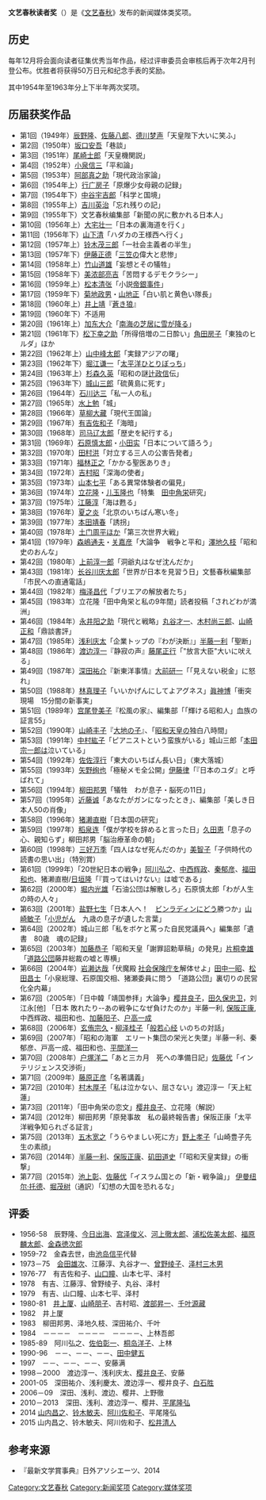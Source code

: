 '''文艺春秋读者奖'''（{{lang-ja|文藝春秋読者賞}}）是《[[文艺春秋|文艺春秋]]》发布的新闻媒体类奖项。

==历史==
每年12月将会面向读者征集优秀当年作品，经过评审委员会审核后再于次年2月刊登公布。优胜者将获得50万日元和纪念手表的奖励。

其中1954年至1963年分上下半年两次奖项。

==历届获奖作品==
*第1回（1949年）[[辰野隆|辰野隆]]、[[佐藤八郎|佐藤八郎]]、[[德川梦声|德川梦声]]「天皇陛下大いに笑ふ」
*第2回（1950年）[[坂口安吾|坂口安吾]]「巷談」
*第3回（1951年）[[尾崎士郎|尾崎士郎]]「天皇機関説」
*第4回（1952年）[[小泉信三|小泉信三]]「平和論」
*第5回（1953年）[[阿部真之助|阿部真之助]]「現代政治家論」
*第6回（1954年上）[[行广房子|行广房子]]「原爆少女母親の記録」
*第7回（1954年下）[[中谷宇吉郎|中谷宇吉郎]]「科学と国境」
*第8回（1955年上）[[吉川英治|吉川英治]]「忘れ残りの記」
*第9回（1955年下）文艺春秋编集部「新聞の尻に敷かれる日本人」
*第10回（1956年上）[[大宅壮一|大宅壮一]]「日本の裏海道を行く」
*第11回（1956年下）[[山下清|山下清]]「ハダカの王様西へ行く」
*第12回（1957年上）[[铃木茂三郎|铃木茂三郎]]「一社会主義者の半生」
*第13回（1957年下）[[伊藤正德|伊藤正德]]「[[三笠|三笠]]の偉大と悲惨」
*第14回（1958年上）[[竹山道雄|竹山道雄]]「妄想とその犠牲」
*第15回（1958年下）[[美浓部亮吉|美浓部亮吉]]「苦悶するデモクラシー」
*第16回（1959年上）[[松本清张|松本清张]]「小説[[帝銀事件|帝銀事件]]」
*第17回（1959年下）[[菊地政男|菊地政男]]・[[山地正|山地正]]「白い肌と黄色い隊長」　
*第18回（1960年上）[[井上靖|井上靖]]『[[蒼き狼_(小説)|蒼き狼]]』
*第19回（1960年下）不适用
*第20回（1961年上）[[加东大介|加东大介]]「[[南の島に雪が降る|南海の芝居に雪が降る]]」
*第21回（1961年下）[[松下幸之助|松下幸之助]]「所得倍増の二日酔い」[[角田房子|角田房子]]「東独のヒルダ」ほか
*第22回（1962年上）[[山中峰太郎|山中峰太郎]]「実録アジアの曙」
*第23回（1962年下）[[堀江谦一|堀江谦一]]「[[太平洋ひとりぼっち|太平洋ひとりぼっち]]」
*第24回（1963年上）[[杉森久英|杉森久英]]「昭和の謎[[辻政信|辻政信]]伝」
*第25回（1963年下）[[城山三郎|城山三郎]]「硫黄島に死す」
*第26回（1964年）[[石川达三|石川达三]]「私一人の私」
*第27回（1965年）[[水上勉|水上勉]]「城」
*第28回（1966年）[[草柳大藏|草柳大藏]]「現代王国論」
*第29回（1967年）[[有吉佐和子|有吉佐和子]]「海暗」
*第30回（1968年）[[司马辽太郎|司马辽太郎]]「歴史を紀行する」
*第31回（1969年）[[石原慎太郎|石原慎太郎]]・[[小田实|小田实]]「日本について語ろう」
*第32回（1970年）[[田村洪|田村洪]]「対立する三人の公害告発者」
*第33回（1971年）[[福林正之|福林正之]]「かかる聖医ありき」
*第34回（1972年）[[吉村昭|吉村昭]]「深海の使者」
*第35回（1973年）[[山本七平|山本七平]]「ある異常体験者の偏見」
*第36回（1974年）[[立花隆|立花隆]]・[[儿玉隆也|儿玉隆也]]「特集　[[田中角栄|田中角栄]]研究」
*第37回（1975年）[[江藤淳|江藤淳]]「海は甦る」
*第38回（1976年）[[夏之炎|夏之炎]]「北京のいちばん寒い冬」
*第39回（1977年）[[本田靖春|本田靖春]]「誘拐」
*第40回（1978年）[[土门周平|土门周平]]ほか「第三次世界大戦」
*第41回（1979年）[[森嶋通夫|森嶋通夫]]・[[关嘉彦|关嘉彦]]「大論争　戦争と平和」[[澤地久枝|澤地久枝]]「昭和史のおんな」
*第42回（1980年）[[上前淳一郎|上前淳一郎]]「洞爺丸はなぜ沈んだか」
*第43回（1981年）[[长谷川庆太郎|长谷川庆太郎]]「世界が日本を見習う日」文藝春秋編集部「市民への直通電話」
*第44回（1982年）[[梅泽昌代|梅泽昌代]]「ブリエアの解放者たち」
*第45回（1983年）立花隆「田中角栄と私の9年間」読者投稿「されどわが満洲」
*第46回（1984年）[[永井阳之助|永井阳之助]]「現代と戦略」[[丸谷才一|丸谷才一]]、[[木村尚三郎|木村尚三郎]]、[[山崎正和|山崎正和]]「鼎談書評」
*第47回（1985年）[[浅利庆太|浅利庆太]]「企業トップの『わが決断』」[[半藤一利|半藤一利]]「聖断」
*第48回（1986年）[[渡边淳一|渡边淳一]]『静寂の声』[[藤尾正行|藤尾正行]]「"放言大臣"大いに吠える」
*第49回（1987年）[[深田祐介|深田祐介]]『新東洋事情』[[大前研一|大前研一]]「「見えない税金」に怒れ」
*第50回（1988年）[[林真理子|林真理子]]「いいかげんにしてよアグネス」[[眞神博|眞神博]]「衝突現場　15分間の新事実」
*第51回（1989年）[[宫尾登美子|宫尾登美子]]『松風の家』、編集部「「輝ける昭和人」血族の証言55」
*第52回（1990年）[[山崎丰子|山崎丰子]]『[[大地の子|大地の子]]』、「[[昭和天皇|昭和天皇]]の独白八時間」
*第53回（1991年）[[中村紘子|中村紘子]]「ピアニストという蛮族がいる」城山三郎「[[本田宗一郎|本田宗一郎]]は泣いている」
*第54回（1992年）[[佐佐淳行|佐佐淳行]]「東大のいちばん長い日」（東大落城）
*第55回（1993年）[[矢野绚也|矢野绚也]]「極秘メモ全公開」[[伊藤律|伊藤律]]「『日本のユダ』と呼ばれて」
*第56回（1994年）[[柳田邦男|柳田邦男]]「犠牲　わが息子・脳死の11日」
*第57回（1995年）[[近藤诚|近藤诚]]「あなたがガンになったとき」、編集部「美しき日本人50の肖像」
*第58回（1996年）[[猪濑直樹|猪濑直樹]]「日本国の研究」
*第59回（1997年）[[稻泉连|稻泉连]]「僕が学校を辞めると言った日」[[久田恵|久田恵]]「息子の心、親知らず」柳田邦男「脳治療革命の朝」
*第60回（1998年）[[三好万季|三好万季]]「四人はなぜ死んだのか」[[美智子上皇后|美智子]]「子供時代の読書の思い出」（特別賞）
*第61回（1999年）「20世紀日本の戦争」[[阿川弘之|阿川弘之]]、[[中西辉政|中西辉政]]、[[秦郁彦|秦郁彦]]、[[福田和也|福田和也]]、猪濑直樹/[[日垣隆|日垣隆]]「『買ってはいけない』は嘘である」
*第62回（2000年）[[堀内光雄|堀内光雄]]「石油公団は解散しろ」石原慎太郎「わが人生の時の人々」
*第63回（2001年）[[盐野七生|盐野七生]]「日本人へ！　[[ウサーマ・ビン・ラーディン|ビンラディン]]にどう勝つか」[[山崎敏子|山崎敏子]]「[[小児がん|小児がん]]　九歳の息子が遺した言葉」
*第64回（2002年）城山三郎「私をボケと罵った自民党議員へ」編集部「遺書　80歳　魂の記録」
*第65回（2003年）[[加藤恭子|加藤恭子]]「昭和天皇「謝罪詔勅草稿」の発見」[[片桐幸雄|片桐幸雄]]「[[道路公団|道路公団]]藤井総裁の嘘と専横」
*第66回（2004年）[[岩濑达哉|岩濑达哉]]「伏魔殿 [[社会保険庁|社会保険庁]]を解体せよ」[[田中一昭|田中一昭]]、[[松田昌士|松田昌士]]「小泉総理、石原国交相、猪瀬委員に問う 「道路公団」裏切りの民営化全内幕」
*第67回（2005年）「日中韓「靖国参拝」大論争」[[樱井良子|樱井良子]]，[[田久保忠卫|田久保忠卫]]，刘江永[他] 「日本 敗れたり--あの戦争になぜ負けたのか」半藤一利, [[保阪正康|保阪正康]], 中西辉政、福田和也、[[加藤阳子|加藤阳子]]、[[户高一成|户高一成]]
*第68回（2006年）[[玄侑宗久|玄侑宗久]]・[[柳泽桂子|柳泽桂子]]「[[般若心经|般若心经]] いのちの対話」
*第69回（2007年）「昭和の海軍　エリート集団の栄光と失墜」半藤一利、秦郁彦、戸高一成、福田和也、[[平間洋一|平間洋一]]
*第70回（2008年）[[户塚洋二|户塚洋二]]「あと三カ月　死への準備日記」[[佐藤优_(作家)|佐藤优]]「インテリジェンス交渉術」
*第71回（2009年）[[藤原正彦|藤原正彦]]「名著講義」
*第72回（2010年）[[村木厚子|村木厚子]]「私は泣かない、屈さない」渡辺淳一「天上紅蓮」
*第73回（2011年）「田中角栄の恋文」[[樱井良子|樱井良子]]、立花隆（解説）
*第74回（2012年）柳田邦男「原発事故　私の最終報告書」保阪正康「太平洋戦争知られざる証言」
*第75回（2013年）[[五木宽之|五木宽之]]「うらやましい死に方」[[野上孝子|野上孝子]]「山崎豊子先生の素顔」
*第76回（2014年）[[半藤一利|半藤一利]]、[[保阪正康|保阪正康]]、[[矶田道史|矶田道史]]「「昭和天皇実録」の衝撃」
*第77回（2015年）[[池上彰|池上彰]]、[[佐藤优_(作家)|佐藤优]]「イスラム国との「新・戦争論」」 [[伊曼纽尔·托德|伊曼纽尔·托德]]、[[堀茂树|堀茂树]]（通訳）「幻想の大国を恐れるな」

==评委 ==
*1956-58　辰野隆、[[今日出海|今日出海]]、[[宫泽俊义|宫泽俊义]]、[[河上徹太郎|河上徹太郎]]、[[浦松佐美太郎|浦松佐美太郎]]、[[福原麟太郎|福原麟太郎]]、[[金森徳次郎|金森徳次郎]]　
*1959-72　金森去世，由[[池岛信平|池岛信平]]代替
*1973－75　[[会田雄次|会田雄次]]、江藤淳、丸谷才一、[[曾野绫子|曾野绫子]]、[[泽村三木男|泽村三木男]]
*1976-77　有吉佐和子、[[山口瞳|山口瞳]]、山本七平、泽村
*1978　有吉、江藤淳、曾野绫子、丸谷、泽村
*1979　有吉、山口瞳、山本七平、泽村
*1980-81　[[井上厦|井上厦]]、[[山崎朋子|山崎朋子]]、吉村昭、[[渡部昇一|渡部昇一]]、[[千叶源藏|千叶源藏]]
*1982　井上厦
*1983　柳田邦男、泽地久枝、深田祐介、千叶
*1984　－－－－　－－－－　－－－－、上林吾郎
*1985-89　阿川弘之、[[佐伯彰一|佐伯彰一]]、[[桐岛洋子|桐岛洋子]]、上林
*1990-96　－－、－－、－－、[[田中健五|田中健五]]
*1997　－－、－－、－－、安藤满
*1998－2000　渡边淳一、浅利庆太、[[樱井良子|樱井良子]]、安藤
*2001-05　深田祐介、浅利慶太、渡边淳一、樱井良子、[[白石胜|白石胜]]
*2006－09　深田、浅利、渡边、樱井、上野徹
*2010－2013　深田、浅利、渡边淳一、樱井、[[平尾隆弘|平尾隆弘]]
*2014 [[山内昌之|山内昌之]]、[[铃木敏夫|铃木敏夫]]、[[阿川佐和子|阿川佐和子]]、平尾隆弘
*2015 山内昌之、铃木敏夫、阿川佐和子、[[松井清人|松井清人]]

==参考来源==
*『最新文学賞事典』日外アソシエーツ、2014　

[[Category:文艺春秋|Category:文艺春秋]]
[[Category:新闻奖项|Category:新闻奖项]]
[[Category:媒体奖项|Category:媒体奖项]]